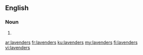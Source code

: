 ==English==

===Noun===
{{head|en|plural}}

# {{plural of|lavender|lang=en}}

[[ar:lavenders]]
[[fr:lavenders]]
[[ku:lavenders]]
[[my:lavenders]]
[[fi:lavenders]]
[[vi:lavenders]]